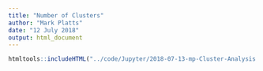 ```yaml
---
title: "Number of Clusters"
author: "Mark Platts"
date: "12 July 2018"
output: html_document
---
```


```r
htmltools::includeHTML("../code/Jupyter/2018-07-13-mp-Cluster-Analysis.html")
```

